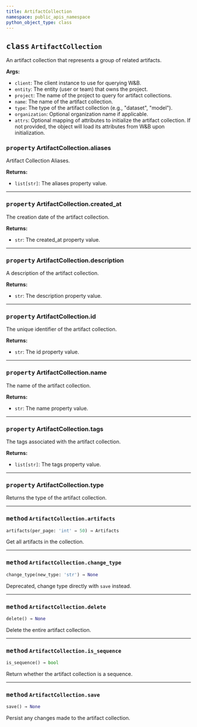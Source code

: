 ```yaml
---
title: ArtifactCollection
namespace: public_apis_namespace
python_object_type: class
---
```









## <kbd>class</kbd> `ArtifactCollection`
An artifact collection that represents a group of related artifacts. 



**Args:**
 
 - `client`:  The client instance to use for querying W&B. 
 - `entity`:  The entity (user or team) that owns the project. 
 - `project`:  The name of the project to query for artifact collections. 
 - `name`:  The name of the artifact collection. 
 - `type`:  The type of the artifact collection (e.g., "dataset", "model"). 
 - `organization`:  Optional organization name if applicable. 
 - `attrs`:  Optional mapping of attributes to initialize the artifact collection.  If not provided, the object will load its attributes from W&B upon  initialization. 


### <kbd>property</kbd> ArtifactCollection.aliases

Artifact Collection Aliases. 



**Returns:**
 - `list[str]`: The aliases property value.
---

### <kbd>property</kbd> ArtifactCollection.created_at

The creation date of the artifact collection. 



**Returns:**
 - `str`: The created_at property value.
---

### <kbd>property</kbd> ArtifactCollection.description

A description of the artifact collection. 



**Returns:**
 - `str`: The description property value.
---

### <kbd>property</kbd> ArtifactCollection.id

The unique identifier of the artifact collection. 



**Returns:**
 - `str`: The id property value.
---

### <kbd>property</kbd> ArtifactCollection.name

The name of the artifact collection. 



**Returns:**
 - `str`: The name property value.
---

### <kbd>property</kbd> ArtifactCollection.tags

The tags associated with the artifact collection. 



**Returns:**
 - `list[str]`: The tags property value.
---

### <kbd>property</kbd> ArtifactCollection.type

Returns the type of the artifact collection. 



---

### <kbd>method</kbd> `ArtifactCollection.artifacts`

```python
artifacts(per_page: 'int' = 50) → Artifacts
```

Get all artifacts in the collection. 

---

### <kbd>method</kbd> `ArtifactCollection.change_type`

```python
change_type(new_type: 'str') → None
```

Deprecated, change type directly with `save` instead. 

---

### <kbd>method</kbd> `ArtifactCollection.delete`

```python
delete() → None
```

Delete the entire artifact collection. 

---

### <kbd>method</kbd> `ArtifactCollection.is_sequence`

```python
is_sequence() → bool
```

Return whether the artifact collection is a sequence. 

---


### <kbd>method</kbd> `ArtifactCollection.save`

```python
save() → None
```

Persist any changes made to the artifact collection. 

